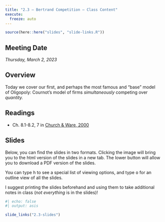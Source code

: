 ```yaml
---
title: "2.3 — Bertrand Competition — Class Content"
execute:
  freeze: auto
---
```


```r
source(here::here("slides", "slide-links.R"))
```

::: {.callout-note appearance=minimal}
# Meeting Date
*Thursday, March 2, 2023*
:::

## <i class="fas fa-info-circle fa-lg"></i> Overview

Today we cover our first, and perhaps the most famous and "base" model of Oligopoly: Cournot's model of firms *simultaneously* competing over *quantity.*

## <i class="fas fa-book-reader fa-lg"></i> Readings

- <i class="fas fas fa-book"></i> Ch. 8.1-8.2, 7 in [Church & Ware, 2000](https://works.bepress.com/jeffrey_church/23/)

## <i class="fas fa-chalkboard-teacher"></i> Slides

Below, you can find the slides in two formats. Clicking the image will bring you to the html version of the slides in a new tab. The lower button will allow you to download a PDF version of the slides. 

::: callout-tip
You can type <kbd>h</kbd> to see a special list of viewing options, and type <kbd>o</kbd> for an outline view of all the slides.
:::

I suggest printing the slides beforehand and using them to take additional notes in class (*not everything* is in the slides)!

```r
#| echo: false
#| output: asis

slide_links("2.3-slides")
```